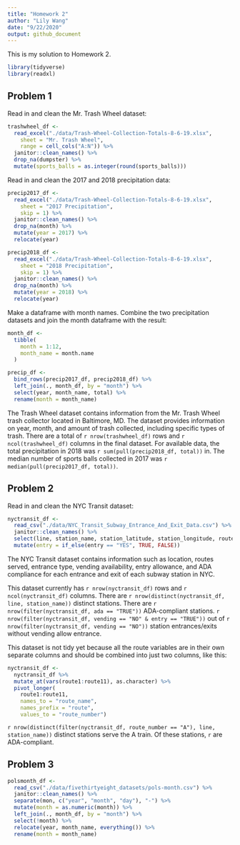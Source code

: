 ```yaml
---
title: "Homework 2"
author: "Lily Wang"
date: "9/22/2020"
output: github_document
---
```


This is my solution to Homework 2.

```r
library(tidyverse)
library(readxl)
```

## Problem 1

Read in and clean the Mr. Trash Wheel dataset:
```r
trashwheel_df <- 
  read_excel("./data/Trash-Wheel-Collection-Totals-8-6-19.xlsx",
    sheet = "Mr. Trash Wheel",
    range = cell_cols("A:N")) %>% 
  janitor::clean_names() %>% 
  drop_na(dumpster) %>% 
  mutate(sports_balls = as.integer(round(sports_balls)))
```

Read in and clean the 2017 and 2018 precipitation data:
```r
precip2017_df <-
  read_excel("./data/Trash-Wheel-Collection-Totals-8-6-19.xlsx",
    sheet = "2017 Precipitation",
    skip = 1) %>% 
  janitor::clean_names() %>% 
  drop_na(month) %>% 
  mutate(year = 2017) %>% 
  relocate(year)

precip2018_df <-
  read_excel("./data/Trash-Wheel-Collection-Totals-8-6-19.xlsx",
    sheet = "2018 Precipitation",
    skip = 1) %>% 
  janitor::clean_names() %>% 
  drop_na(month) %>% 
  mutate(year = 2018) %>% 
  relocate(year)
```

Make a dataframe with month names. Combine the two precipitation datasets and join the month dataframe with the result:
```r
month_df <-
  tibble(
    month = 1:12,
    month_name = month.name
  )

precip_df <-
  bind_rows(precip2017_df, precip2018_df) %>% 
  left_join(., month_df, by = "month") %>% 
  select(year, month_name, total) %>% 
  rename(month = month_name)
```
The Trash Wheel dataset contains information from the Mr. Trash Wheel trash collector located in Baltimore, MD. The dataset provides information on year, month, and amount of trash collected, including specific types of trash. There are a total of `r nrow(trashwheel_df)` rows and `r ncol(trashwheel_df)` columns in the final dataset. For available data, the total precipitation in 2018 was `r sum(pull(precip2018_df, total))` in. The median number of sports balls collected in 2017 was `r median(pull(precip2017_df, total))`.

## Problem 2

Read in and clean the NYC Transit dataset:
```r
nyctransit_df <-
  read_csv("./data/NYC_Transit_Subway_Entrance_And_Exit_Data.csv") %>% 
  janitor::clean_names() %>% 
  select(line, station_name, station_latitude, station_longitude, route1:route11, entrance_type, entry, vending, ada) %>% 
  mutate(entry = if_else(entry == "YES", TRUE, FALSE))
```

The NYC Transit dataset contains information such as location, routes served, entrance type, vending availability, entry allowance, and ADA compliance for each entrance and exit of each subway station in NYC. 

This dataset currently has `r nrow(nyctransit_df)` rows and `r ncol(nyctransit_df)` columns. There are `r nrow(distinct(nyctransit_df, line, station_name))` distinct stations. There are `r nrow(filter(nyctransit_df, ada == "TRUE"))` ADA-compliant stations. `r nrow(filter(nyctransit_df, vending == "NO" & entry == "TRUE"))` out of `r nrow(filter(nyctransit_df, vending == "NO"))` station entrances/exits without vending allow entrance.  

This dataset is not tidy yet because all the route variables are in their own separate columns and should be combined into just two columns, like this:

```r
nyctransit_df <-
  nyctransit_df %>% 
  mutate_at(vars(route1:route11), as.character) %>% 
  pivot_longer(
    route1:route11,
    names_to = "route_name",
    names_prefix = "route",
    values_to = "route_number")
```
`r nrow(distinct(filter(nyctransit_df, route_number == "A"), line, station_name))` distinct stations serve the A train. Of these stations, `r ` are ADA-compliant.



## Problem 3
```r
polsmonth_df <-
  read_csv("./data/fivethirtyeight_datasets/pols-month.csv") %>% 
  janitor::clean_names() %>% 
  separate(mon, c("year", "month", "day"), "-") %>% 
  mutate(month = as.numeric(month)) %>% 
  left_join(., month_df, by = "month") %>% 
  select(!month) %>%
  relocate(year, month_name, everything()) %>% 
  rename(month = month_name)
```

